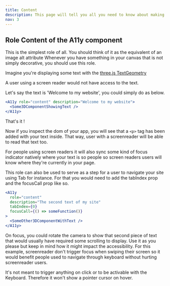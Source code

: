 ```yaml
---
title: Content
description: This page will tell you all you need to know about making your content accessible in your react-three-fiber app with @react-three-a11y
nav: 3
---
```


## Role Content of the A11y component

This is the simplest role of all.
You should think of it as the equivalent of an image alt attribute
Whenever you have something in your canvas that is not simply decorative, you should use this role.

Imagine you're displaying some text with the [three.js TextGeometry](https://threejs.org/docs/#api/en/geometries/TextGeometry)

A user using a screen reader would not have access to the text.

Let's say the text is 'Welcome to my website', you could simply do as below.

```jsx
<A11y role="content" description="Welcome to my website">
  <Some3DComponentShowingText />
</A11y>
```

That's it !

Now if you inspect the dom of your app, you will see that a `<p>` tag has been added with your text inside.
That way, user with a screenreader will be able to read that text too.

<Hint>
  For people using screen readers it will also sync some kind of focus indicator natively where your
  text is so people so screen readers users will know where they're currently in your page.
</Hint>

This role can also be used to serve as a step for a user to navigate your site using Tab for instance.
For that you would need to add the tabIndex prop and the focusCall prop like so.

```jsx
<A11y
  role="content"
  description="The second text of my site"
  tabIndex={0}
  focusCall={() => someFunction()}
>
  <SomeOther3DComponentWithText />
</A11y>
```

On focus, you could rotate the camera to show that second piece of text that would usually have required some scrolling to display.
Use it as you please but keep in mind how it might impact the accessibility.
For this example, screenreader don't trigger focus when swiping their screen so it would benefit people used to navigate through keyboard without hurting screenreader users.

It's not meant to trigger anything on click or to be activable with the Keyboard. Therefore it won't show a pointer cursor on hover.
